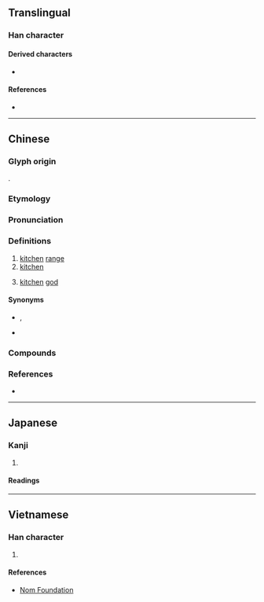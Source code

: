 {{also|竈|竃}}
{{character info}}
==Translingual==

===Han character===
{{Han char|rn=86|rad=火|as=03|sn=7|four=30717|canj=FG|ids=⿰火土}}

====Derived characters====
* {{l|mul|[[𢭭]]}}

====References====
* {{Han ref|kx=0666.090|dkj=18869|dj=1075.140|hdz=32189.040|uh=7076|ud=28790|bh=A85F|bd=43103}}

----

==Chinese==
{{zh-forms|t2=竈|alt=竃}}

===Glyph origin===
{{Han etym}}
{{Han compound|火|土|ls=ic|t1=fire|t2=soil}}.

===Etymology===
{{rfe|zh}}

===Pronunciation===
{{zh-pron
|m=zào
|m-s=zao4
|c=zou3
|c-t=dau4
|g=zau4
|h=pfs=cho;gd=zau4
|j=zau3
|md=cáu
|mn=chàu/xm,zz,tw:chò/qz:chò͘
|mn_note=chàu - vernacular; chò/chò͘ - literary
|mn-t=zao3
|w=2tsau
|x=zau4
|mc=y
|oc=y
|cat=n
}}

===Definitions===
{{zh-hanzi}}

# [[kitchen]] [[range]]
# [[kitchen]]
# {{lb|zh|religion}} [[kitchen]] [[god]]
#: {{zh-co|祭灶|to offer sacrifices to the '''kitchen god'''}}

====Synonyms====
* {{s|kitchen}} {{zh-l|廚房}}, {{q|literary}} {{zh-l|爨室}}
* {{s|kitchen god}}
{{zh-dial|灶神}}

===Compounds===
{{zh-der|灶跤|灶前|上灶|丹灶|倒灶|倒灶八字|冷灶|冷灶清鍋|另起爐灶|吃小灶|土灶|媚灶|小灶|廚頭灶腦|拜灶|掌灶的|接灶|插灶|沉灶產蛙|泥灶|添兵減灶|清灰冷灶|減灶|灶丁|灶上的|灶上騷除|灶下|灶下婢|灶下養|灶君|灶地|灶床|灶火|灶王爺|灶神|灶突|灶窩|灶頭|灶馬|煬灶|燒冷灶|爐灶|狗屁倒灶|狗皮倒灶|瓦灶繩床|病灶|祀灶|祀灶日|祭灶|祭灶神|繩床瓦灶|老虎灶|茶灶|落了灶|行灶|趁熱灶|趁熱灶火|趕熱灶|跨灶|跳灶王|送灶|金灶|電磁灶|點灶燈|煨灶貓|中灶|井灶|亭灶|仙灶|伯鸞之灶|全灶|地灶|執粗井灶|場灶|塞井夷灶|墐灶|壟灶|大灶|天灶|夷灶|奧灶|慎灶|戶灶|掃鍋刮灶|掌灶|敬灶|柴灶|沈灶生蛙|沈灶產蛙|清鍋冷灶|火灶|灶人|灶公|灶前老虎|灶坑|灶堂|灶場|灶墨|灶妾|灶婢|灶尸|灶屋|灶廩|灶戶|灶房|灶披|灶披樓|灶披間|灶欄|灶泡|灶火坑|灶煙|灶煤|灶燎|灶爺|灶王|灶甬|灶界|灶瘃|灶眉|灶稅|灶籍|灶糰|灶肚|灶膛|灶臺|灶觚|灶詞|灶釜|灶門|灶間|灶陘|灶雞|灶額|灶養|灶鬼|灶鱉雞|炕柴灶|烓灶|煙灶|煤氣灶|燎灶|爨灶|玉灶|石灶|祠灶|穴灶|窯灶|聾灶|背奧媚灶|背灶|蜃灶|行軍灶|解灶|謝灶|貧灶|起灶|軍灶|辭灶|迎灶|連二灶|避灶|都灶|酒灶|重起爐灶|野灶|釜灶|鍋灶|鍛灶|鐐灶|鑊灶|鑪灶|開小灶|陶灶|隱灶|鳥灶|鹵灶|鹽灶|黔灶}}

===References===
* {{R:yue:Hanzi}}

{{zh-cat|Advanced}}

----

==Japanese==

===Kanji===
{{ja-kanji|grade=|rs=火03}}

# {{rfdef|ja|sort=火03}}

====Readings====
{{ja-readings
|goon=そう<さう
|kanon=そう<さう
|kun=かまど-}}

----

==Vietnamese==

===Han character===
{{vi-readings|reading=táo, bếp|rs=火03}}

# {{rfdef|vi|sort=火03}}

====References====
* [http://nomfoundation.org/common/nom_details.php?codepoint=7076 Nom Foundation]